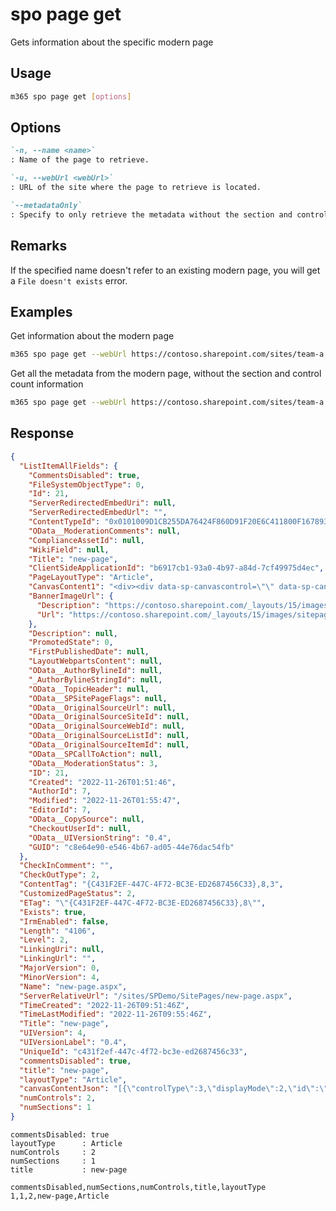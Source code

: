 
# spo page get

Gets information about the specific modern page

## Usage

```sh
m365 spo page get [options]
```

## Options

```md defintion-list
`-n, --name <name>`
: Name of the page to retrieve.

`-u, --webUrl <webUrl>`
: URL of the site where the page to retrieve is located.

`--metadataOnly`
: Specify to only retrieve the metadata without the section and control information.
```

<Global />

## Remarks

If the specified name doesn't refer to an existing modern page, you will get a `File doesn't exists` error.

## Examples

Get information about the modern page

```sh
m365 spo page get --webUrl https://contoso.sharepoint.com/sites/team-a --name home.aspx
```

Get all the metadata from the modern page, without the section and control count information

```sh
m365 spo page get --webUrl https://contoso.sharepoint.com/sites/team-a --name home.aspx --metadataOnly
```

## Response

<Tabs>
  <TabItem value="JSON">

  ```json
  {
    "ListItemAllFields": {
      "CommentsDisabled": true,
      "FileSystemObjectType": 0,
      "Id": 21,
      "ServerRedirectedEmbedUri": null,
      "ServerRedirectedEmbedUrl": "",
      "ContentTypeId": "0x0101009D1CB255DA76424F860D91F20E6C411800F1678937A82C3142BEF3C962300813B5",
      "OData__ModerationComments": null,
      "ComplianceAssetId": null,
      "WikiField": null,
      "Title": "new-page",
      "ClientSideApplicationId": "b6917cb1-93a0-4b97-a84d-7cf49975d4ec",
      "PageLayoutType": "Article",
      "CanvasContent1": "<div><div data-sp-canvascontrol=\"\" data-sp-canvasdataversion=\"1.0\" data-sp-controldata=\"&#123;&quot;controlType&quot;&#58;3,&quot;displayMode&quot;&#58;2,&quot;id&quot;&#58;&quot;7558d804-0334-49ca-b14a-53870cf6caae&quot;,&quot;position&quot;&#58;&#123;&quot;controlIndex&quot;&#58;1,&quot;sectionIndex&quot;&#58;1,&quot;zoneIndex&quot;&#58;1,&quot;sectionFactor&quot;&#58;12,&quot;layoutIndex&quot;&#58;1&#125;,&quot;webPartId&quot;&#58;&quot;e377ea37-9047-43b9-8cdb-a761be2f8e09&quot;,&quot;emphasis&quot;&#58;&#123;&#125;&#125;\"><div data-sp-webpart=\"\" data-sp-webpartdataversion=\"1.0\" data-sp-webpartdata=\"&#123;&quot;dataVersion&quot;&#58;&quot;1.0&quot;,&quot;description&quot;&#58;&quot;Display a location on a map using Bing Maps.&quot;,&quot;id&quot;&#58;&quot;e377ea37-9047-43b9-8cdb-a761be2f8e09&quot;,&quot;instanceId&quot;&#58;&quot;7558d804-0334-49ca-b14a-53870cf6caae&quot;,&quot;properties&quot;&#58;&#123;&quot;pushPins&quot;&#58;[],&quot;maxNumberOfPushPins&quot;&#58;1,&quot;shouldShowPushPinTitle&quot;&#58;true,&quot;zoomLevel&quot;&#58;12,&quot;mapType&quot;&#58;&quot;road&quot;&#125;,&quot;title&quot;&#58;&quot;Bing Maps&quot;&#125;\"><div data-sp-componentid=\"e377ea37-9047-43b9-8cdb-a761be2f8e09\"></div><div data-sp-htmlproperties=\"\"></div></div></div><div data-sp-canvascontrol=\"\" data-sp-canvasdataversion=\"1.0\" data-sp-controldata=\"&#123;&quot;controlType&quot;&#58;0,&quot;pageSettingsSlice&quot;&#58;&#123;&quot;isDefaultDescription&quot;&#58;true,&quot;isDefaultThumbnail&quot;&#58;true&#125;&#125;\"></div></div>",
      "BannerImageUrl": {
        "Description": "https://contoso.sharepoint.com/_layouts/15/images/sitepagethumbnail.png",
        "Url": "https://contoso.sharepoint.com/_layouts/15/images/sitepagethumbnail.png"
      },
      "Description": null,
      "PromotedState": 0,
      "FirstPublishedDate": null,
      "LayoutWebpartsContent": null,
      "OData__AuthorBylineId": null,
      "_AuthorBylineStringId": null,
      "OData__TopicHeader": null,
      "OData__SPSitePageFlags": null,
      "OData__OriginalSourceUrl": null,
      "OData__OriginalSourceSiteId": null,
      "OData__OriginalSourceWebId": null,
      "OData__OriginalSourceListId": null,
      "OData__OriginalSourceItemId": null,
      "OData__SPCallToAction": null,
      "OData__ModerationStatus": 3,
      "ID": 21,
      "Created": "2022-11-26T01:51:46",
      "AuthorId": 7,
      "Modified": "2022-11-26T01:55:47",
      "EditorId": 7,
      "OData__CopySource": null,
      "CheckoutUserId": null,
      "OData__UIVersionString": "0.4",
      "GUID": "c8e64e90-e546-4b67-ad05-44e76dac54fb"
    },
    "CheckInComment": "",
    "CheckOutType": 2,
    "ContentTag": "{C431F2EF-447C-4F72-BC3E-ED2687456C33},8,3",
    "CustomizedPageStatus": 2,
    "ETag": "\"{C431F2EF-447C-4F72-BC3E-ED2687456C33},8\"",
    "Exists": true,
    "IrmEnabled": false,
    "Length": "4106",
    "Level": 2,
    "LinkingUri": null,
    "LinkingUrl": "",
    "MajorVersion": 0,
    "MinorVersion": 4,
    "Name": "new-page.aspx",
    "ServerRelativeUrl": "/sites/SPDemo/SitePages/new-page.aspx",
    "TimeCreated": "2022-11-26T09:51:46Z",
    "TimeLastModified": "2022-11-26T09:55:46Z",
    "Title": "new-page",
    "UIVersion": 4,
    "UIVersionLabel": "0.4",
    "UniqueId": "c431f2ef-447c-4f72-bc3e-ed2687456c33",
    "commentsDisabled": true,
    "title": "new-page",
    "layoutType": "Article",
    "canvasContentJson": "[{\"controlType\":3,\"displayMode\":2,\"id\":\"7558d804-0334-49ca-b14a-53870cf6caae\",\"position\":{\"controlIndex\":1,\"sectionIndex\":1,\"zoneIndex\":1,\"sectionFactor\":12,\"layoutIndex\":1},\"webPartId\":\"e377ea37-9047-43b9-8cdb-a761be2f8e09\",\"emphasis\":{},\"webPartData\":{\"dataVersion\":\"1.0\",\"description\":\"Display a location on a map using Bing Maps.\",\"id\":\"e377ea37-9047-43b9-8cdb-a761be2f8e09\",\"instanceId\":\"7558d804-0334-49ca-b14a-53870cf6caae\",\"properties\":{\"pushPins\":[],\"maxNumberOfPushPins\":1,\"shouldShowPushPinTitle\":true,\"zoomLevel\":12,\"mapType\":\"road\"},\"title\":\"Bing Maps\",\"serverProcessedContent\":{\"htmlStrings\":{},\"searchablePlainTexts\":{},\"imageSources\":{},\"links\":{}}}},{\"controlType\":0,\"pageSettingsSlice\":{\"isDefaultDescription\":true,\"isDefaultThumbnail\":true}}]",
    "numControls": 2,
    "numSections": 1
  }
  ```

  </TabItem>
  <TabItem value="Text">

  ```text
  commentsDisabled: true
  layoutType      : Article
  numControls     : 2
  numSections     : 1
  title           : new-page
  ```

  </TabItem>
  <TabItem value="CSV">

  ```csv
  commentsDisabled,numSections,numControls,title,layoutType
  1,1,2,new-page,Article
  ```

  </TabItem>
</Tabs>

